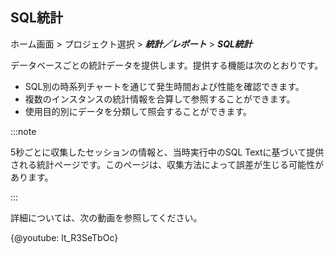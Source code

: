 ## SQL統計

ホーム画面 > プロジェクト選択 > **_統計／レポート_** > **_SQL統計_**

データベースごとの統計データを提供します。提供する機能は次のとおりです。

-   SQL別の時系列チャートを通じて発生時間および性能を確認できます。 
-   複数のインスタンスの統計情報を合算して参照することができます。
-   使用目的別にデータを分類して照会することができます。

:::note

5秒ごとに収集したセッションの情報と、当時実行中のSQL Textに基づいて提供される統計ページです。このページは、収集方法によって誤差が生じる可能性があります。

:::

詳細については、次の動画を参照してください。

{@youtube: lt_R3SeTbOc}
